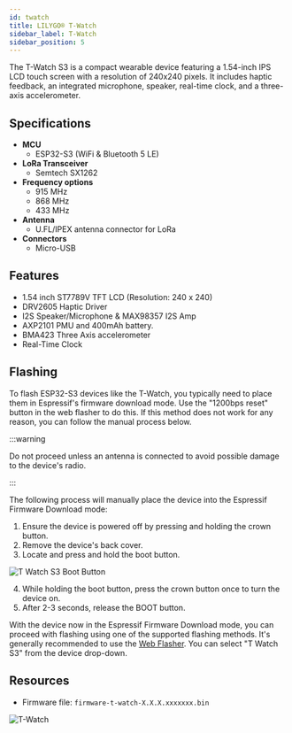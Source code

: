 ```yaml
---
id: twatch
title: LILYGO® T-Watch
sidebar_label: T-Watch
sidebar_position: 5
---
```


The T-Watch S3 is a compact wearable device featuring a 1.54-inch IPS LCD touch screen with a resolution of 240x240 pixels. It includes haptic feedback, an integrated microphone, speaker, real-time clock, and a three-axis accelerometer.

## Specifications

- **MCU**
  - ESP32-S3 (WiFi & Bluetooth 5 LE)
- **LoRa Transceiver**
  - Semtech SX1262
- **Frequency options**
  - 915 MHz
  - 868 MHz
  - 433 MHz
- **Antenna**
  - U.FL/IPEX antenna connector for LoRa
- **Connectors**
  - Micro-USB

## Features

- 1.54 inch ST7789V TFT LCD (Resolution: 240 x 240)
- DRV2605 Haptic Driver
- I2S Speaker/Microphone & MAX98357 I2S Amp
- AXP2101 PMU and 400mAh battery.
- BMA423 Three Axis accelerometer
- Real-Time Clock

## Flashing

To flash ESP32-S3 devices like the T-Watch, you typically need to place them in Espressif's firmware download mode. Use the "1200bps reset" button in the web flasher to do this. If this method does not work for any reason, you can follow the manual process below.

:::warning

Do not proceed unless an antenna is connected to avoid possible damage to the device's radio.

:::

The following process will manually place the device into the Espressif Firmware Download mode:

1. Ensure the device is powered off by pressing and holding the crown button.
2. Remove the device's back cover.
3. Locate and press and hold the boot button.

![T Watch S3 Boot Button](/img/hardware/T-Watch-S3-BUTTON.webp)

4. While holding the boot button, press the crown button once to turn the device on.
5. After 2-3 seconds, release the BOOT button.

With the device now in the Espressif Firmware Download mode, you can proceed with flashing using one of the supported flashing methods. It's generally recommended to use the [Web Flasher](https://flasher.meshtastic.org/). You can select "T Watch S3" from the device drop-down.

## Resources

- Firmware file: `firmware-t-watch-X.X.X.xxxxxxx.bin`

![T-Watch](/img/hardware/LILYGO-T-Watch-S3.webp)
